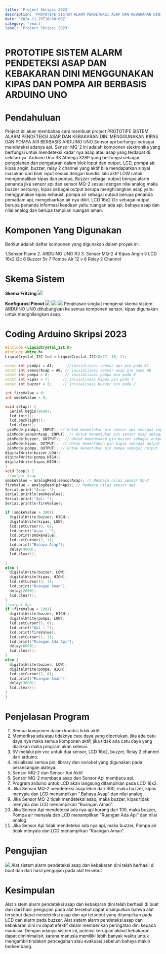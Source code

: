 ```yaml
---
title: 'Project Skripsi 2023'
description: 'PROTOTIPE SISTEM ALARM PENDETEKSI ASAP DAN KEBAKARAN DINI MENGGUNAKAN KIPAS DAN POMPA AIR BERBASIS ARDUINO UNO'
date: '2024-11-25T10:00:00Z'
category: 'react'
label: 'Project Skripsi 2023'
---
```


# PROTOTIPE SISTEM ALARM PENDETEKSI ASAP DAN KEBAKARAN DINI MENGGUNAKAN KIPAS DAN POMPA AIR BERBASIS ARDUINO UNO

# Pendahuluan
Project ini akan membahas cara membuat project PROTOTIPE SISTEM ALARM PENDETEKSI ASAP DAN KEBAKARAN DINI MENGGUNAKAN KIPAS DAN POMPA AIR BERBASIS ARDUINO UNO.Sensor api berfungsi sebagai mendeteksi adanya api. Sensor MQ-2 ini adalah komponen elektronika yang berfungsi untuk mendeteksi kadar nya asap atau asap yang terdapat di sekitarnya. Arduino Uno R3 Atmega 328P yang berfungsi sebagai pengolahan dan pengaturan dalam blok input dan output. LCD, pompa air, kipas angin, buzzer, relay 2 channel yang aktif bila mendapatkan sinyal masukan dari blok input sesuai dengan kondisi lalu aktif LOW untuk mengendalikan kipas dan pompa, Buzzer sebagai output berupa alarm penanda jika sensor api dan sensor MQ-2 sesuai dengan nilai analog maka buzzer berbunyi, kipas sebagai output berupa menghilangkan asap yaitu menggunakan kipas exhaust, pompa air sebagai output berupa penanda pemadam api, mengeluarkan air nya dikit. LCD 16x2 i2c sebagai output berupa penanda informasi keadaan yaitu ruangan ada api, bahaya asap dan nilai analog dan berupa tampilan ruangan aman.


# Komponen Yang Digunakan
Berikut adalah daftar komponen yang digunakan dalam proyek ini:

1.Sensor Flame
2. ARDUINO UNO R3
3. Sensor MQ-2
4 Kipas Angin
5 LCD 16x2 i2c
6 Buzzer 5v
7 Pompa Air 12 v
8 Relay 2 Channel


# Skema Sistem

**Skema Fritzing**
![](/images/posts/relax-together-debounce/01.png)

**Konfigurasi Pinout**
![](/images/posts/relax-together-debounce/02.png)
![](/images/posts/relax-together-debounce/03.png)
![](/images/posts/relax-together-debounce/04.png)
Penjelasan singkat mengenai skema sistem: ARDUINO UNO dihubungkan ke semua komponen sensor. kipas digunakan untuk menghilangkan asap.


# Coding Arduino Skripsi 2023

```c++
#include <LiquidCrystal_I2C.h>
#include <Wire.h> 
LiquidCrystal_I2C lcd = LiquidCrystal_I2C(0x27, 16, 2);

const int pinApi = A1;      //inisialisasi sensor api pin pada A1
const int sensorAsap = A0; // inisialisasi sensor asap pin pada A0
const int pompa = 8;       // inisialisasi pompa pin pada 8
const int kipas = 7;      // inisialisasi kipas pin pada 7
const int buzzer = 2;     // inisialisasi buzzer pin pada 2

int fireValue = 0;
int smokeValue = 0;

void setup() {
  Serial.begin(9600);
  lcd.init();
  lcd.backlight();
  lcd.clear();
 pinMode(pinApi, INPUT); // Untuk menentukan pin sensor api sebagai input
 pinMode(sensorAsap, INPUT); // Untuk menentukan pin sensor asap sebagai input
 pinMode(buzzer, OUTPUT);  // Untuk menentukan pin buzzer sebagai output
 pinMode(kipas, OUTPUT);  // Untuk menentukan pin kipas sebagai output
 pinMode(pompa, OUTPUT); // Untuk menentukan pin pompa sebagai output
digitalWrite(buzzer,LOW);
digitalWrite(pompa,HIGH);
digitalWrite(kipas,HIGH);
}
void loop() {
 //output Asap
smokeValue = analogRead(sensorAsap); // Membaca nilai sensor MQ-2
fireValue = analogRead(pinApi); // Membaca nilai sensor api
Serial.print("Asap: ");
Serial.println(smokeValue);
Serial.print("Api: ");
Serial.println(fireValue);

if (smokeValue > 300){
  digitalWrite(buzzer, HIGH); 
  digitalWrite(kipas, LOW);
  lcd.setCursor(0, 0);
  lcd.print("Asap : ");
  lcd.print(smokeValue);
  lcd.setCursor(2, 1);
  lcd.print("Bahaya Asap");
  delay(4000);
  lcd.clear();
 
}
else {
  digitalWrite(buzzer, LOW);
  digitalWrite(kipas, HIGH);
  lcd.setCursor(3, 1);
  lcd.print("Ruangan Aman");
  delay(2000);
  lcd.clear();    
}
//output Api
if (fireValue < 100){
  digitalWrite(buzzer, HIGH);
  digitalWrite(pompa, LOW);
  lcd.setCursor(5, 0);
  lcd.print("Api : ");
  lcd.print(fireValue);
  lcd.setCursor(1, 1);
  lcd.print("Ruangan Ada Api");
  delay(6000);
  lcd.clear();  
}
else {
  digitalWrite(buzzer, LOW);
  digitalWrite(pompa, HIGH);
  lcd.setCursor(2, 0);
  lcd.print("Ruangan Aman");
  delay(3000);
  lcd.clear();
}
}
```

# Penjelasan Program
1.	Semua komponen dalam kondisi tidak aktif.
2.	Memeriksa ada atau tidaknya catu daya yang diperlukan, jika ada catu daya nya maka semua komponen aktif, jika tidak ada catu daya yang dialirkan maka program akan selesai.
3.	5V melalui pin vcc untuk dua sensor, LCD 16x2, buzzer, Relay 2 channel dari arduino.
4.	Inisialisasi semua pin, library dan variabel yang digunakan pada perancangan alatnya.
5.	Sensor MQ-2  dan Sensor Api Aktif.
6.	Sensor MQ-2 membaca asap dan Sensor Api membaca api.
7.	Program arduino untuk LCD akan langsung ditampilkan pada LCD 16x2.
8.	Jika Sensor MQ-2 mendeteksi asap lebih dari 300, maka buzzer, kipas menyala dan LCD menampilkan “ Bahaya Asap” dan nilai analog.
9.	Jika Sensor MQ-2 tidak mendeteksi asap, maka buzzer, kipas tidak menyala dan LCD menampilkan “Ruangan Aman”.
10.	Jika Sensor Api mendeteksi ada nya api kurang dari 100, maka buzzer, Pompa air menyala dan LCD menampilkan “Ruangan Ada Api” dan nilai analog.
11.	Jika Sensor Api tidak mendeteksi ada nya api, maka buzzer, Pompa air tidak menyala dan LCD menampilkan “Ruangan Aman”.


# Pengujian

![](/images/posts/relax-together-debounce/05.png)
Alat sistem alarm pendeteksi asap dan kebakaran dini telah berhasil di buat dan dari hasil pengujian pada alat tersebut



# Kesimpulan
Alat sistem alarm pendeteksi asap dan kebakaran dini telah berhasil di buat dan dari hasil pengujian pada alat tersebut dapat disimpulkan bahwa alat tersebut dapat mendeteksi asap dan api tersebut yang ditampilkan pada LCD dan alarm pada buzzer. Alat sistem alarm pendeteksi asap dan kebakaran dini ini dapat efektif dalam memberikan peringatan dini kepada manusia. Dengan adanya sistem ini, potensi kerugian akibat kebakaran dapat diminimalisir, karena manusia memiliki lebih banyak waktu untuk mengambil tindakan pencegahan atau evakuasi sebelum bahaya makin berkembang. 


